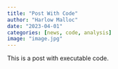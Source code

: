 ```yaml
---
title: "Post With Code"
author: "Harlow Malloc"
date: "2023-04-01"
categories: [news, code, analysis]
image: "image.jpg"
---
```


This is a post with executable code.
